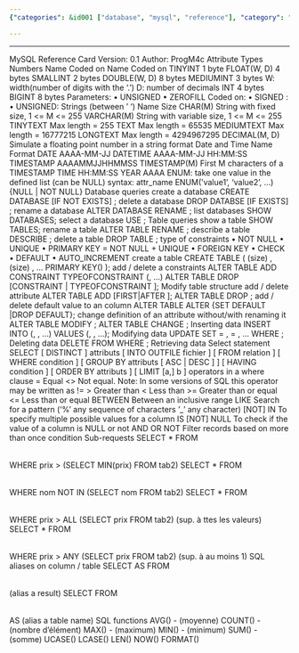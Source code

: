 ```yaml
---
{"categories": &id001 ["database", "mysql", "reference"], "category": "Database Management", "date": "2022-06-03 08:10:32", "description": "The MySQL cheatsheet is a handy resource for quickly referencing various usage scenarios and essential tasks in database management, including creating tables, modifying table structure, deleting/retrieving data, working with constraints, and utilizing SQL functions.", "tags": *id001, "title": "MySQL Cheatsheet"}

---
```


------
MySQL Reference Card
Version: 0.1
Author: ProgM4c
Attribute Types
Numbers
Name
Coded on
Name
Coded on
TINYINT
1 byte
FLOAT(W, D)
4 bytes
SMALLINT
2 bytes
DOUBLE(W, D)
8 bytes
MEDIUMINT
3 bytes
W: width(number of digits with the '.')
D: number of decimals
INT
4 bytes
BIGINT
8 bytes
Parameters:
• UNSIGNED
• ZEROFILL
Coded on:
• SIGNED :
• UNSIGNED:
Strings (between ' ')
Name
Size
CHAR(M)
String with fixed size, 1 <= M <= 255
VARCHAR(M)
String with variable size, 1 <= M <= 255
TINYTEXT
Max length = 255
TEXT
Max length = 65535
MEDIUMTEXT
Max length = 16777215
LONGTEXT
Max length = 4294967295
DECIMAL(M, D)
Simulate a floating point number in a string format
Date and Time
Name
Format
DATE
AAAA-MM-JJ
DATETIME
AAAA-MM-JJ HH:MM:SS
TIMESTAMP
AAAAMMJJHHMMSS
TIMESTAMP(M)
First M characters of a TIMESTAMP
TIME
HH:MM:SS
YEAR
AAAA
ENUM: take one value in the defined list (can be NULL)
syntax:
attr_name ENUM('value1', 'value2', …) {NULL | NOT NULL}
Database queries
create a database
CREATE DATABASE [IF NOT EXISTS] <db_name>;
delete  a database
DROP DATABSE [IF EXISTS] <db_name>;
rename a database
ALTER DATABASE <db_name> RENAME <db_new_name>;
list databases
SHOW DATABASES;
select a database
USE <db_name>;
Table queries
show a table
SHOW TABLES;
rename a table
ALTER TABLE <table_name> RENAME <new_name>;
describe a table
DESCRIBE <table>;
delete a table
DROP TABLE <table_name>;
type of constraints
• NOT NULL
• UNIQUE
• PRIMARY KEY = NOT NULL + UNIQUE
• FOREIGN KEY
• CHECK
• DEFAULT
• AUTO_INCREMENT
create a table
CREATE TABLE <table_name> (
<attr1> <datatype1>(size) <constraints>,
<attr1> <datatype1>(size) <constraints>,
…
PRIMARY KEY(<pk>)
);
add / delete a constraints
ALTER TABLE <table_name> ADD CONSTRAINT <const_name> TYPEOFCONSTRAINT (<attr1>, …)
ALTER TABLE <table_name> DROP [CONSTRAINT <const_name> | TYPEOFCONSTRAINT <const_name>];
Modify table structure
add / delete attribute
ALTER TABLE <table_name> ADD <attr> <type> [FIRST|AFTER <other_attr>];
ALTER TABLE <table_name> DROP <attr> ;
add / delete default value to an column
ALTER TABLE <table_name> ALTER <attr> {SET DEFAULT <default_value>|DROP DEFAULT};
change definition of an attribute without/with renaming it
ALTER TABLE <table_name> MODIFY <attr_name> <new_type>;
ALTER TABLE <table_name> CHANGE <attr_name> <attr_new_name> <new_type>;
Inserting data
INSERT INTO <table_name>(<col1>, <col2>, …) VALUES (<val1>, <val2>, …);
Modifying data
UPDATE <table_name>
SET <field1> = <val1>, <field2> = <val2>, …
WHERE <condition>;
Deleting data
DELETE FROM <table_name> WHERE <condition>;
Retrieving data
Select statement
SELECT [ DISTINCT ] attributs
[ INTO OUTFILE fichier ]
[ FROM relation ]
[ WHERE condition ]
[ GROUP BY attributs [ ASC | DESC ] ]
[ HAVING condition ]
[ ORDER BY attributs ]
[ LIMIT [a,] b ]
operators in a where clause
=
Equal
<>
Not equal. Note: In some versions of SQL this operator may be written as !=
>
Greater than
<
Less than
>=
Greater than or equal
<=
Less than or equal
BETWEEN
Between an inclusive range
LIKE
Search for a pattern ('%' any sequence of characters '_' any character)
[NOT] IN
To specify multiple possible values for a column
IS [NOT] NULL
To check if the value of a column is NULL or not
AND OR NOT
Filter records based on more than once condition
Sub-requests
SELECT * FROM <table> WHERE prix > (SELECT MIN(prix) FROM tab2)
SELECT * FROM <table> WHERE nom NOT IN (SELECT nom FROM tab2)
SELECT * FROM <table> WHERE prix > ALL (SELECT prix FROM tab2) (sup. à ttes les valeurs)
SELECT * FROM <table> WHERE prix > ANY (SELECT prix FROM tab2) (sup. à au moins 1)
SQL aliases on column / table
SELECT <column> AS <col_alias> FROM <table>		(alias a result)
SELECT <column> FROM <table> AS <new_name>		(alias a table name)
SQL functions
AVG()		- (moyenne)
COUNT()	- (nombre d’élément)
MAX()		- (maximum)
MIN()		- (minimum)
SUM()		- (somme)
UCASE()
LCASE()
LEN()
NOW()
FORMAT()
